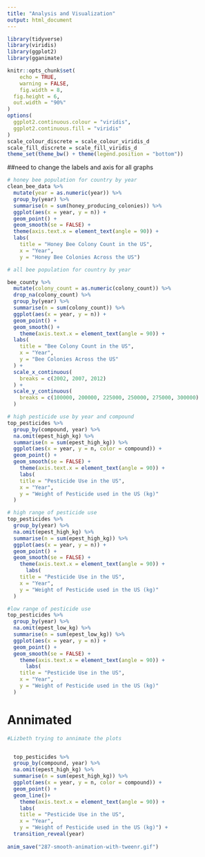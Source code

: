```yaml
---
title: "Analysis and Visualization"
output: html_document
---
```


```r

library(tidyverse)
library(viridis)
library(ggplot2)
library(gganimate)

knitr::opts_chunk$set(
	echo = TRUE,
	warning = FALSE,
	fig.width = 8, 
  fig.height = 6,
  out.width = "90%"
)
options(
  ggplot2.continuous.colour = "viridis",
  ggplot2.continuous.fill = "viridis"
)
scale_colour_discrete = scale_colour_viridis_d
scale_fill_discrete = scale_fill_viridis_d
theme_set(theme_bw() + theme(legend.position = "bottom"))

```

##need to change the labels and axis for all graphs

```r
# honey bee population for country by year
clean_bee_data %>%
  mutate(year = as.numeric(year)) %>%
  group_by(year) %>%
  summarise(n = sum(honey_producing_colonies)) %>%
  ggplot(aes(x = year, y = n)) + 
  geom_point() + 
  geom_smooth(se = FALSE) +
  theme(axis.text.x = element_text(angle = 90)) +
  labs(
    title = "Honey Bee Colony Count in the US",
    x = "Year",
    y = "Honey Bee Colonies Across the US")

# all bee population for country by year

bee_county %>%
  mutate(colony_count = as.numeric(colony_count)) %>%
  drop_na(colony_count) %>%
  group_by(year) %>%
  summarise(n = sum(colony_count)) %>%
  ggplot(aes(x = year, y = n)) + 
  geom_point() + 
  geom_smooth() +
    theme(axis.text.x = element_text(angle = 90)) +
  labs(
    title = "Bee Colony Count in the US",
    x = "Year",
    y = "Bee Colonies Across the US"
  ) +
  scale_x_continuous(
    breaks = c(2002, 2007, 2012)
  ) + 
  scale_y_continuous(
    breaks = c(100000, 200000, 225000, 250000, 275000, 300000)
  )
```

```r
# high pesticide use by year and compound
top_pesticides %>%
  group_by(compound, year) %>%
  na.omit(epest_high_kg) %>%
  summarise(n = sum(epest_high_kg)) %>%
  ggplot(aes(x = year, y = n, color = compound)) + 
  geom_point() + 
  geom_smooth(se = FALSE) +
    theme(axis.text.x = element_text(angle = 90)) +
    labs(
    title = "Pesticide Use in the US",
    x = "Year",
    y = "Weight of Pesticide used in the US (kg)"
  )

# high range of pesticide use
top_pesticides %>%
  group_by(year) %>%
  na.omit(epest_high_kg) %>%
  summarise(n = sum(epest_high_kg)) %>%
  ggplot(aes(x = year, y = n)) + 
  geom_point() + 
  geom_smooth(se = FALSE) +
    theme(axis.text.x = element_text(angle = 90)) +
      labs(
    title = "Pesticide Use in the US",
    x = "Year",
    y = "Weight of Pesticide used in the US (kg)"
  )

#low range of pesticide use
top_pesticides %>%
  group_by(year) %>%
  na.omit(epest_low_kg) %>%
  summarise(n = sum(epest_low_kg)) %>%
  ggplot(aes(x = year, y = n)) + 
  geom_point() + 
  geom_smooth(se = FALSE) +
    theme(axis.text.x = element_text(angle = 90)) +
      labs(
    title = "Pesticide Use in the US",
    x = "Year",
    y = "Weight of Pesticide used in the US (kg)"
  )

```

# Annimated
```r

#Lizbeth trying to annimate the plots


  top_pesticides %>%
  group_by(compound, year) %>%
  na.omit(epest_high_kg) %>%
  summarise(n = sum(epest_high_kg)) %>%
  ggplot(aes(x = year, y = n, color = compound)) + 
  geom_point() + 
  geom_line()+
    theme(axis.text.x = element_text(angle = 90)) +
    labs(
    title = "Pesticide Use in the US",
    x = "Year",
    y = "Weight of Pesticide used in the US (kg)") +
  transition_reveal(year)
  
anim_save("287-smooth-animation-with-tweenr.gif")
```

